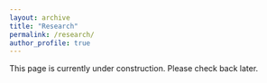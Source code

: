 ```yaml
---
layout: archive
title: "Research"
permalink: /research/
author_profile: true
---
```


This page is currently under construction. Please check back later. 